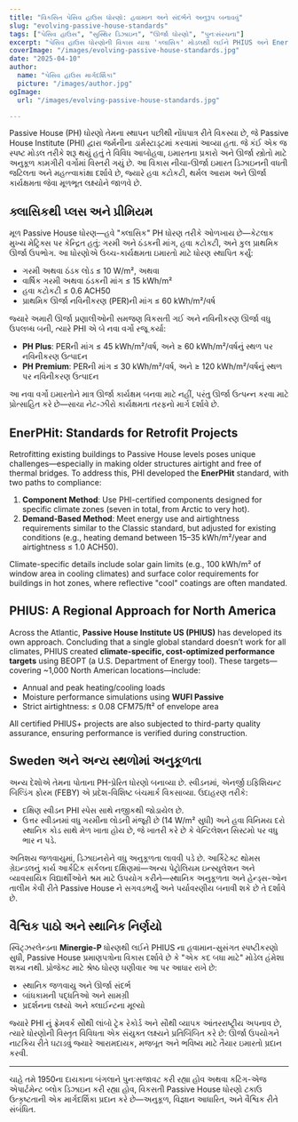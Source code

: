 ```yaml
---
title: "વિકસિત પેસિવ હાઉસ ધોરણો: હવામાન અને સંદર્ભને અનુરૂપ બનાવવું"
slug: "evolving-passive-house-standards"
tags: ["પેસિવ હાઉસ", "સુસ્થિર ડિઝાઇન", "ઊર્જા ધોરણો", "પુનઃસંરચના"]
excerpt: "પેસિવ હાઉસ ધોરણોની વિકાસ યાત્રા 'ક્લાસિક' મોડલથી લઈને PHIUS અને EnerPHit જેવા હવામાન-વિશિષ્ટ પ્રમાણપત્રો સુધી શોધો, જે લવચીકતા અને વૈશ્વિક લાગુ પડવાની વધતી જરૂરિયાતને પ્રતિબિંબિત કરે છે."
coverImage: "/images/evolving-passive-house-standards.jpg"
date: "2025-04-10"
author:
  name: "પેસિવ હાઉસ માર્ગદર્શિકા"
  picture: "/images/author.jpg"
ogImage:
  url: "/images/evolving-passive-house-standards.jpg"

---
```

Passive House (PH) ધોરણો તેમના સ્થાપન પછીથી નોંધપાત્ર રીતે વિકસ્યા છે, જે Passive House Institute (PHI) દ્વારા જર્મનીના ડાર્મસ્ટાડ્ટમાં કરવામાં આવ્યા હતા. જે કંઈ એક જ સ્પષ્ટ મોડલ તરીકે શરૂ થયું હતું તે વિવિધ આબોહવા, ઇમારતના પ્રકારો અને ઊર્જા સ્ત્રોતો માટે અનુકૂળ કામગીરી વર્ગોમાં વિસ્તરી ગયું છે. આ વિકાસ નીચા-ઊર્જા ઇમારત ડિઝાઇનની વધતી જટિલતા અને મહત્ત્વાકાંક્ષા દર્શાવે છે, જ્યારે હવા કટોકટી, થર્મલ આરામ અને ઊર્જા કાર્યક્ષમતા જેવા મૂળભૂત લક્ષ્યોને જાળવે છે.

## ક્લાસિકથી પ્લસ અને પ્રીમિયમ

મૂળ Passive House ધોરણ—હવે "ક્લાસિક" PH ધોરણ તરીકે ઓળખાય છે—કેટલાક મુખ્ય મેટ્રિક્સ પર કેન્દ્રિત હતું: ગરમી અને ઠંડકની માંગ, હવા કટોકટી, અને કુલ પ્રાથમિક ઊર્જા ઉપભોગ. આ ધોરણોએ ઉચ્ચ-કાર્યક્ષમતા ઇમારતો માટે ધોરણ સ્થાપિત કર્યું:

- ગરમી અથવા ઠંડક લોડ ≤ 10 W/m², અથવા
- વાર્ષિક ગરમી અથવા ઠંડકની માંગ ≤ 15 kWh/m²
- હવા કટોકટી ≤ 0.6 ACH50
- પ્રાથમિક ઊર્જા નવિનીકરણ (PER)ની માંગ ≤ 60 kWh/m²/વર્ષ

જ્યારે અમારી ઊર્જા પ્રણાલીઓની સમજણ વિકસતી ગઈ અને નવિનીકરણ ઊર્જા વધુ ઉપલબ્ધ બની, ત્યારે PHI એ બે નવા વર્ગો રજૂ કર્યા:

- **PH Plus**: PERની માંગ ≤ 45 kWh/m²/વર્ષ, અને ≥ 60 kWh/m²/વર્ષનું સ્થળ પર નવિનીકરણ ઉત્પાદન
- **PH Premium**: PERની માંગ ≤ 30 kWh/m²/વર્ષ, અને ≥ 120 kWh/m²/વર્ષનું સ્થળ પર નવિનીકરણ ઉત્પાદન

આ નવા વર્ગો ઇમારતોને માત્ર ઊર્જા કાર્યક્ષમ બનવા માટે નહીં, પરંતુ ઊર્જા ઉત્પન્ન કરવા માટે પ્રોત્સાહિત કરે છે—સાચા નેટ-ઝીરો કાર્યક્ષમતા તરફનો માર્ગ દર્શાવે છે.
## EnerPHit: Standards for Retrofit Projects

Retrofitting existing buildings to Passive House levels poses unique challenges—especially in making older structures airtight and free of thermal bridges. To address this, PHI developed the **EnerPHit** standard, with two paths to compliance:

1. **Component Method**: Use PHI-certified components designed for specific climate zones (seven in total, from Arctic to very hot).
2. **Demand-Based Method**: Meet energy use and airtightness requirements similar to the Classic standard, but adjusted for existing conditions (e.g., heating demand between 15–35 kWh/m²/year and airtightness ≤ 1.0 ACH50).

Climate-specific details include solar gain limits (e.g., 100 kWh/m² of window area in cooling climates) and surface color requirements for buildings in hot zones, where reflective "cool" coatings are often mandated.

## PHIUS: A Regional Approach for North America

Across the Atlantic, **Passive House Institute US (PHIUS)** has developed its own approach. Concluding that a single global standard doesn’t work for all climates, PHIUS created **climate-specific, cost-optimized performance targets** using BEOPT (a U.S. Department of Energy tool). These targets—covering ~1,000 North American locations—include:

- Annual and peak heating/cooling loads
- Moisture performance simulations using **WUFI Passive**
- Strict airtightness: ≤ 0.08 CFM75/ft² of envelope area

All certified PHIUS+ projects are also subjected to third-party quality assurance, ensuring performance is verified during construction.
## Sweden અને અન્ય સ્થળોમાં અનુકૂળતા

અન્ય દેશોએ તેમના પોતાના PH-પ્રેરિત ધોરણો બનાવ્યા છે. સ્વીડનમાં, એનર્જી ઇફિશિયન્ટ બિલ્ડિંગ ફોરમ (FEBY) એ પ્રદેશ-વિશિષ્ટ બંચમાર્ક વિકસાવ્યા. ઉદાહરણ તરીકે:

- દક્ષિણ સ્વીડન PHI સ્પેસ સાથે નજીકથી જોડાયેલ છે.
- ઉત્તર સ્વીડનમાં વધુ ગરમીના લોડની મંજૂરી છે (14 W/m² સુધી) અને હવા વિનિમય દરો સ્થાનિક કોડ સાથે મેળ ખાતા હોય છે, જે ખાતરી કરે છે કે વેન્ટિલેશન સિસ્ટમો પર વધુ ભાર ન પડે.

અતિશય જળવાયુમાં, ડિઝાઇનરોને વધુ અનુકૂળતા લાવવી પડે છે. આર્કિટેક્ટ થોમસ ગ્રેઇન્ડલનું કાર્ય આર્કટિક સર્કલના દક્ષિણમાં—અન્ય પેટ્રોલિયમ ઇન્સ્યુલેશન અને વ્યાવસાયિક વિદ્યાર્થીઓને શ્રમ માટે ઉપયોગ કરીને—સ્થાનિક અનુકૂળતા અને હેન્ડ્સ-ઓન તાલીમ કેવી રીતે Passive House ને સગવડભર્યું અને પર્યાવરણીય બનાવી શકે છે તે દર્શાવે છે.

## વૈશ્વિક પાઠો અને સ્થાનિક નિર્ણયો

સ્વિટ્ઝરલેન્ડના **Minergie-P** ધોરણથી લઈને PHIUS ના હવામાન-સુસંગત સ્પષ્ટીકરણો સુધી, Passive House પ્રમાણપત્રોના વિકાસ દર્શાવે છે કે "એક કદ બધા માટે" મોડેલ હંમેશા શક્ય નથી. પ્રોજેક્ટ માટે શ્રેષ્ઠ ધોરણ ઘણીવાર આ પર આધાર રાખે છે:

- સ્થાનિક જળવાયુ અને ઊર્જા સંદર્ભ
- બાંધકામની પદ્ધતિઓ અને સામગ્રી
- પ્રદર્શનના લક્ષ્યો અને ક્લાઈન્ટના મૂલ્યો

જ્યારે PHI નું ફ્રેમવર્ક સૌથી લાંબો ટ્રેક રેકોર્ડ અને સૌથી વ્યાપક આંતરરાષ્ટ્રીય અપનાવ છે, ત્યારે ધોરણોની વિસ્તૃત વિવિધતા એક સંયુક્ત લક્ષ્યને પ્રતિબિંબિત કરે છે: ઊર્જા ઉપયોગને નાટકિય રીતે ઘટાડવું જ્યારે આરામદાયક, મજબૂત અને ભવિષ્ય માટે તૈયાર ઇમારતો પ્રદાન કરવી.

---

ચાહે તમે 1950ના દાયકાના બંગલાને પુનઃસજાવટ કરી રહ્યા હોવ અથવા કટિંગ-એજ એપાર્ટમેન્ટ બ્લોક ડિઝાઇન કરી રહ્યા હોવ, વિકસતી Passive House ધોરણો ટકાઉ ઉત્કૃષ્ટતાની એક માર્ગદર્શિકા પ્રદાન કરે છે—અનુકૂળ, વિજ્ઞાન આધારિત, અને વૈશ્વિક રીતે સંબંધિત.
